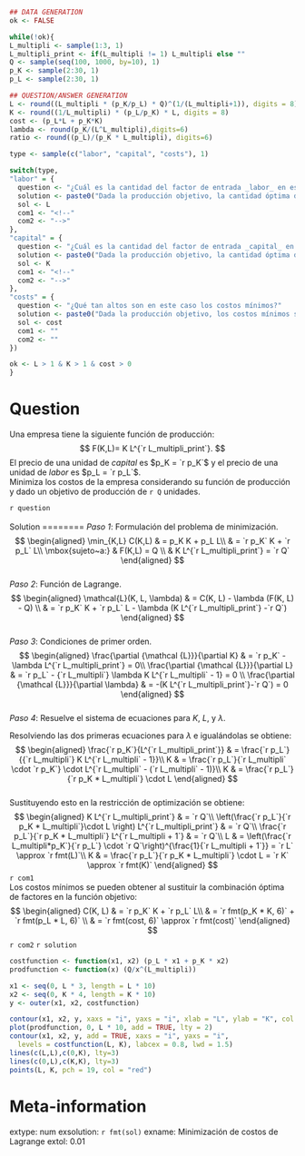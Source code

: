 ```r
## DATA GENERATION
ok <- FALSE

while(!ok){
L_multipli <- sample(1:3, 1)
L_multipli_print <- if(L_multipli != 1) L_multipli else "" 
Q <- sample(seq(100, 1000, by=10), 1)
p_K <- sample(2:30, 1)
p_L <- sample(2:30, 1)

## QUESTION/ANSWER GENERATION
L <- round((L_multipli * (p_K/p_L) * Q)^(1/(L_multipli+1)), digits = 8)
K <- round((1/L_multipli) * (p_L/p_K) * L, digits = 8)
cost <- (p_L*L + p_K*K)
lambda <- round(p_K/(L^L_multipli),digits=6)
ratio <- round((p_L)/(p_K * L_multipli), digits=6)

type <- sample(c("labor", "capital", "costs"), 1)

switch(type,
"labor" = {
  question <- "¿Cuál es la cantidad del factor de entrada _labor_ en este mínimo?"
  solution <- paste0("Dada la producción objetivo, la cantidad óptima del factor de entrada _labor_ es $L = ", fmt(L), "$.")
  sol <- L
  com1 <- "<!--"
  com2 <- "-->"
},
"capital" = {
  question <- "¿Cuál es la cantidad del factor de entrada _capital_ en este mínimo?"
  solution <- paste0("Dada la producción objetivo, la cantidad óptima del factor de entrada _capital_ es $K = ", fmt(K), "$.")
  sol <- K
  com1 <- "<!--"
  com2 <- "-->"
},
"costs" = {
  question <- "¿Qué tan altos son en este caso los costos mínimos?"
  solution <- paste0("Dada la producción objetivo, los costos mínimos son $", fmt(cost), "$.")
  sol <- cost
  com1 <- ""
  com2 <- ""
})

ok <- L > 1 & K > 1 & cost > 0
}
```

Question
========

Una empresa tiene la siguiente función de producción:
$$
F(K,L)= K L^{`r L_multipli_print`}.
$$
El precio de una unidad de _capital_ es $p_K = `r p_K`$ 
y el precio de una unidad de _labor_ es $p_L = `r p_L`$.
\
Minimiza los costos de la empresa considerando su función de producción y dado un objetivo de producción de `r Q` unidades.

`r question`
\
\
Solution
========
_Paso 1_: Formulación del problema de minimización.
$$
\begin{aligned}
\min_{K,L} C(K,L) & = p_K K + p_L L\\
 & = `r p_K` K + `r p_L` L\\
\mbox{sujeto~a:} &  F(K,L) = Q \\
& K L^{`r L_multipli_print`} = `r Q` 
\end{aligned}
$$
\
_Paso 2_: Función de Lagrange.
$$
\begin{aligned}
\mathcal{L}(K, L, \lambda) & = C(K, L) - \lambda (F(K, L) - Q) \\
  & = `r p_K` K + `r p_L` L - \lambda (K L^{`r L_multipli_print`} -`r Q`)
\end{aligned}
$$
\
_Paso 3_: Condiciones de primer orden.
$$
\begin{aligned}
\frac{\partial {\mathcal {L}}}{\partial K} & = `r p_K` - \lambda L^{`r L_multipli_print`} = 0\\
\frac{\partial {\mathcal {L}}}{\partial L} & = `r p_L` - {`r L_multipli`} \lambda K L^{`r L_multipli` - 1} = 0 \\
\frac{\partial {\mathcal {L}}}{\partial \lambda} & = -(K L^{`r L_multipli_print`}-`r Q`) = 0
\end{aligned}
$$
\
_Paso 4_: Resuelve el sistema de ecuaciones para $K$, $L$, y $\lambda$.

Resolviendo las dos primeras ecuaciones para $\lambda$ e igualándolas se obtiene:
$$
\begin{aligned}
\frac{`r p_K`}{L^{`r L_multipli_print`}} & = \frac{`r p_L`}{{`r L_multipli`} K L^{`r L_multipli` - 1}}\\
K & = \frac{`r p_L`}{`r L_multipli` \cdot `r p_K`} \cdot L^{`r L_multipli` - (`r L_multipli` - 1)}\\
K & = \frac{`r p_L`}{`r p_K * L_multipli`} \cdot L
\end{aligned}
$$
\
Sustituyendo esto en la restricción de optimización se obtiene:
$$
\begin{aligned}
K L^{`r L_multipli_print`} & = `r Q`\\
\left(\frac{`r p_L`}{`r p_K * L_multipli`}\cdot L \right) L^{`r L_multipli_print`} & = `r Q`\\
\frac{`r p_L`}{`r p_K * L_multipli`} L^{`r L_multipli + 1`} & = `r Q`\\
L & = \left(\frac{`r L_multipli*p_K`}{`r p_L`} \cdot `r Q`\right)^{\frac{1}{`r L_multipli + 1`}} = `r L` \approx `r fmt(L)`\\
K & = \frac{`r p_L`}{`r p_K * L_multipli`} \cdot L = `r K` \approx `r fmt(K)`
\end{aligned}
$$
`r com1`
\
Los costos mínimos se pueden obtener al sustituir la combinación óptima de factores en la función objetivo:
$$
\begin{aligned}
C(K, L) & = `r p_K` K + `r p_L` L\\
        & = `r fmt(p_K * K, 6)` + `r fmt(p_L * L, 6)` \\
        & = `r fmt(cost, 6)` \approx `r fmt(cost)`
\end{aligned}
$$
`r com2`
`r solution`
\
```r
costfunction <- function(x1, x2) (p_L * x1 + p_K * x2)
prodfunction <- function(x) (Q/x^(L_multipli))

x1 <- seq(0, L * 3, length = L * 10)
x2 <- seq(0, K * 4, length = K * 10)
y <- outer(x1, x2, costfunction)

contour(x1, x2, y, xaxs = "i", yaxs = "i", xlab = "L", ylab = "K", col = "gray")
plot(prodfunction, 0, L * 10, add = TRUE, lty = 2)
contour(x1, x2, y, add = TRUE, xaxs = "i", yaxs = "i",
  levels = costfunction(L, K), labcex = 0.8, lwd = 1.5)
lines(c(L,L),c(0,K), lty=3)
lines(c(0,L),c(K,K), lty=3)
points(L, K, pch = 19, col = "red")
```


Meta-information
================
extype: num
exsolution: `r fmt(sol)`
exname: Minimización de costos de Lagrange
extol: 0.01